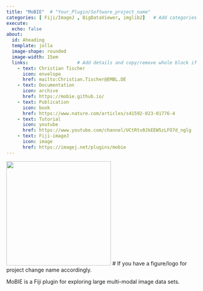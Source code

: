 ---
title: "MoBIE"  # "Your_Plugin/Software_project_name"  
categories: [ Fiji/ImageJ , BigDataViewer, imglib2]   # Add categories for your project"  
execute:
  echo: false
about: 
  id: Aheading
  template: jolla
  image-shape: rounded
  image-width: 15em
  links:                  # Add details and copy/remove whole block if you need to change number of links.
    - text: Christian Tischer
      icon: envelope
      href: mailto:Christian.Tischer@EMBL.DE
    - text: Documentation
      icon: archive
      href: https://mobie.github.io/
    - text: Publication
      icon: book
      href: https://www.nature.com/articles/s41592-023-01776-4
    - text: Tutorial
      icon: youtube
      href: https://www.youtube.com/channel/UCtRtv0JkEEW5zLFO7d_nglg
    - text: Fiji-imageJ
      icon: image
      href: https://imagej.net/plugins/mobie
---

::: {.alignleft}
![](mobie_logo.jpg){width=275}            # If you have a figure/logo for project change name accordingly. 
 
MoBIE is a Fiji plugin for exploring large multi-modal image data sets.

:::
